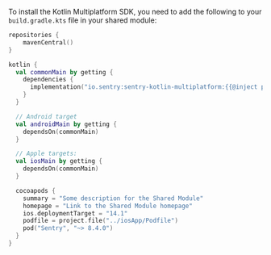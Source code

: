To install the Kotlin Multiplatform SDK, you need to add the following to your `build.gradle.kts` file in your shared module:

```kotlin {filename:shared/build.gradle.kts}
repositories {
    mavenCentral()
}

kotlin {
  val commonMain by getting {
    dependencies {
      implementation("io.sentry:sentry-kotlin-multiplatform:{{@inject packages.version('sentry.kotlin.kmp', '0.0.1-alpha.2') }}")
    }
  }

  // Android target
  val androidMain by getting {
    dependsOn(commonMain)
  }

  // Apple targets:
  val iosMain by getting {
    dependsOn(commonMain)
  }

  cocoapods {
    summary = "Some description for the Shared Module"
    homepage = "Link to the Shared Module homepage"
    ios.deploymentTarget = "14.1"
    podfile = project.file("../iosApp/Podfile")
    pod("Sentry", "~> 8.4.0")
  }
}
```
